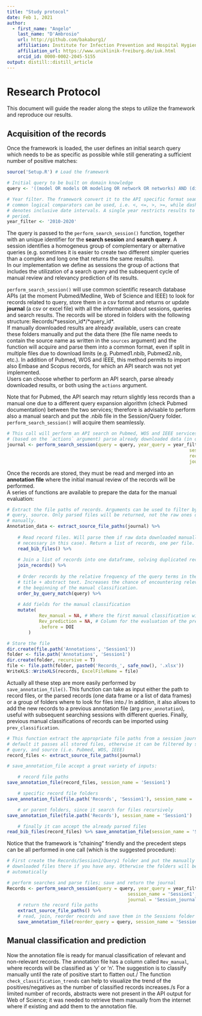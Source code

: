 ```yaml
---
title: "Study protocol"
date: Feb 1, 2021
author:
  - first_name: "Angelo"
    last_name: "D'Ambrosio"
    url: http://github.com/bakaburg1/
    affiliation: Institute for Infection Prevention and Hospital Hygiene, Freiburg University Hospital
    affiliation_url: https://www.uniklinik-freiburg.de/iuk.html
    orcid_id: 0000-0002-2045-5155
output: distill::distill_article
---
```


# Research Protocol


This document will guide the reader along the steps to utilize the framework and reproduce our results.

## Acquisition of the records

Once the framework is loaded, the user defines an initial search query which needs to be as specific as possible while still generating a sufficient number of positive matches:

```r
source('Setup.R') # Load the framework

# Initial query to be built on domain knowledge
query <- '((model OR models OR modeling OR network OR networks) AND (dissemination OR transmission OR spread OR diffusion) AND (nosocomial OR hospital OR "long-term-care" OR "long term care" OR "longterm care" OR "long-term care" OR "healthcare associated") AND (infection OR resistance OR resistant))'

# Year filter. The framework convert it to the API specific format seamlessly.
# common logical comparators can be used, i.e. <, <=, >, >=, while dashes
# denotes inclusive date intervals. A single year restricts results to one year
# period.
year_filter <- '2010-2020'

```

The query is passed to the `perform_search_session()` function, together with an unique identifier for the **search session** and **search query**. A session identifies a homogeneus group of complementary or alternative queries (e.g. sometimes it is easier to create two different simpler queries than a complex and long one that returns the same results).\
In our implementation we define as sessions the group of actions that includes the utilization of a search query and the subsequent cycle of manual review and relevancy prediction of its results.\

`perform_search_session()` will use common scientific research database APIs (at the moment Pubmed/Medline, Web of Science and IEEE) to look for records related to query, store them in a csv format and returns or update **journal** (a csv or excel file) with all the information about sessions, queries and search results. The records will be stored in folders with the following structure: Records/\*session_id\*/\*query_id\*.\
If manually downloaded results are already available, users can create these folders manually and put the data there (the file name needs to contain the source name as written in the `sources` argument) and the function will acquire and parse them into a common format, even if split in multiple files due to download limits (e.g. Pubmed1.nbib, Pubmed2.nib, etc.). In addition of Pubmed, WOS and IEEE, this method permits to import also Embase and Scopus records, for which an API search was not yet implemented.\
Users can choose whether to perform an API search, parse already downloaded results, or both using the `actions` argument.

Note that for Pubmed, the API search may return slightly less records than a manual one due to a different query expansion algorithm (check Pubmed documentation) between the two services; therefore is advisable to perform also a manual search and put the .nbib file in the Session/Query folder. `perform_search_session()` will acquire them seamlessly.

```r
# This call will perform an API search on Pubmed, WOS and IEEE services and/or
# (based on the `actions` argument) parse already downloaded data (in our case, additional Pubmed results and Embase and Scopus results) manually added to the Session1/Query1 folder.
journal <- perform_search_session(query = query, year_query = year_filter,
																	session_name = 'Session1', query_name = 'Query1',
																	records_folder = 'Records',
																	journal = 'Session_journal.csv')

```

Once the records are stored, they must be read and merged into an **annotation file** where the initial manual review of the records will be performed.\
A series of functions are available to prepare the data for the manual evaluation:

```r
# Extract the file paths of records. Arguments can be used to filter by session
# query, source. Only parsed files will be returned, not the raw ones downloaded
# manually.
Annotation_data <- extract_source_file_paths(journal) %>% 
	
	# Read record files. Will parse them if raw data downloaded manually (not
	# necessary in this case). Return a list of records, one per file.
	read_bib_files() %>% 
	
	# Join a list of records into one dataframe, solving duplicated records
	join_records() %>% 
	
	# Order records by the relative frequency of the query terms in the
	# title + abstract text. Increases the chance of encountering relevant records at
	# the beginning of the manual classification.
	order_by_query_match(query) %>% 
	
	# Add fields for the manual classification
	mutate(
			Rev_manual = NA, # Where the first manual classification will be made
			Rev_prediction = NA, # Column for the evaluation of the predicted classes
			.before = DOI
		)

# Store the file
dir.create(file.path('Annotations', 'Session1'))
folder <- file.path('Annotations', 'Session1')
dir.create(folder, recursive = T)
file <- file.path(folder, paste0('Records_', safe_now(), '.xlsx'))
WriteXLS::WriteXLS(records, ExcelFileName = file)
```

Actually all these step are more easily performed by `save_annotation_file()`. This function can take as input either the path to record files, or the parsed records (one data frame or a list of data frames) or a group of folders where to look for files into./
In addition, it also allows to add the new records to a previous annotation file (arg `prev_annotation`), useful with subsequent searching sessions with different queries. Finally, previous manual classifications of records can be imported using `prev_classification`.

```r
# This function extract the appropriate file paths from a session journal. By
# default it passes all stored files, otherwise it can be filtered by session,
# query, and source (i.e. Pubmed, WOS, IEEE)
record_files <- extract_source_file_paths(journal)

# save_annotation_file accept a great variety of inputs:

	# record file paths
save_annotation_file(record_files, session_name = 'Session1')

	# specific record file folders
save_annotation_file(file.path('Records', 'Session1'), session_name = 'Session1')

	# or parent folders, since it search for files recursively
save_annotation_file(file.path('Records'), session_name = 'Session1')

	# finally it can accept the already parsed files
read_bib_files(record_files) %>% save_annotation_file(session_name = 'Session1')

```

Notice that the framework is "chaining" friendly and the precedent steps can be all performed in one call (which is the suggested procedure):

```r
# First create the Records/Session1/Query1 folder and put the manually
# downloaded files there if you have any. Otherwise the folders will be created
# automatically

# perform searches and parse files; save and return the journal
Records <- perform_search_session(query = query, year_query = year_filter,
											 session_name = 'Session1', query_name = 'Query1',
											 journal = 'Session_journal.csv') %>% 
	# return the record file paths
	extract_source_file_paths() %>%
	# read, join, reorder records and save them in the Sessions folder
	save_annotation_file(reorder_query = query, session_name = 'Session1') 
```


## Manual classification and prediction

Now the annotation file is ready for manual classification of relevant and non-relevant records. The annotation file has a column called `Rev_manual`, where records will be classified as 'y' or 'n'. The suggestion is to classify manually until the rate of positive start to flatten out./
The function `check_classification_trends` can help to visualize the trend of the positives/negatives as the number of classified records increases./s
For a limited number of records, abstracts were not present in the API output for Web of Science; it was needed to retrieve them manually from the internet where if existing and add them to the annotation file.



